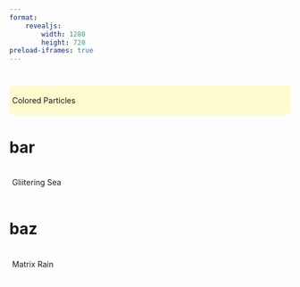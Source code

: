 ```yaml
---
format: 
    revealjs: 
        width: 1280
        height: 720
preload-iframes: true
---
```


# {background-iframe="iframes/coloredParticles/index.html"}

::: {style="background-color: #fffbbfbb; border-radius: 10px; padding: 5px;" .r-fit-text}
Colored Particles
:::

# bar {background-iframe="iframes/glitteringSea/index.html"}

::: {style="background-color: #ffffffbb; border-radius: 10px; padding: 5px;" .r-fit-text}
Gliitering Sea
:::

# baz {background-iframe="iframes/matrix/index.html"}

::: {style="background-color: #ffffffbb; border-radius: 10px; padding: 5px;" .r-fit-text}
Matrix Rain
:::

